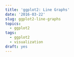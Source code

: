 ```yaml
---
title: 'ggplot2: Line Graphs'
date: '2016-03-22'
slug: ggplot2-line-graphs
topics:
  - ggplot2
tags:
  - ggplot2
  - visualization
draft: yes
---
```


